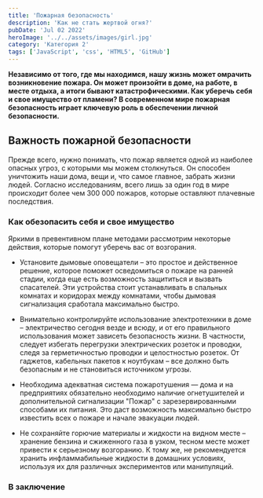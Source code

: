 ```yaml
---
title: 'Пожарная безопасность'
description: 'Как не стать жертвой огня?'
pubDate: 'Jul 02 2022'
heroImage: '../../assets/images/girl.jpg'
category: 'Категория 2'
tags: ['JavaScript', 'css', 'HTML5', 'GitHub']
---
```


**Независимо от того, где мы находимся, нашу жизнь может омрачить возникновение пожара. Он может произойти в доме, на работе, в месте отдыха, а итоги бывают катастрофическими. Как уберечь себя и свое имущество от пламени? В современном мире пожарная безопасность играет ключевую роль в обеспечении личной безопасности.**

## Важность пожарной безопасности

Прежде всего, нужно понимать, что пожар является одной из наиболее опасных угроз, с которыми мы можем столкнуться. Он способен уничтожить наши дома, вещи и, что самое главное, забрать жизни людей. Согласно исследованиям, всего лишь за один год в мире происходит более чем 300 000 пожаров, которые оставляют плачевные последствия.

### Как обезопасить себя и свое имущество

Яркими в превентивном плане методами рассмотрим некоторые действия, которые помогут уберечь вас от возгорания.

- Установите дымовые оповещатели – это простое и действенное решение, которое поможет осведомиться о пожаре на ранней стадии, когда еще есть возможность защититься и вызвать спасателей. Эти устройства стоит устанавливать в спальных комнатах и коридорах между комнатами, чтобы дымовая сигнализация сработала максимально быстро.

- Внимательно контролируйте использование электротехники в доме – электричество сегодня везде и всюду, и от его правильного использования может зависеть безопасность жизни. В частности, следует избегать перегрузки электрических розеток и проводки, следя за герметичностью проводки и целостностью розеток. От гаджетов, кабельных пакетов к ноутбукам – все должно быть безопасным и не становиться источником угрозы.

- Необходима адекватная система пожаротушения — дома и на предприятиях обязательно необходимо наличие огнетушителей и дополнительной сигнализации "Пожар" с зарезервированными способами их питания. Это даст возможность максимально быстро известить всех о пожаре и начале эвакуации людей.

- Не сохраняйте горючие материалы и жидкости на видном месте – хранение бензина и сжиженного газа в узком, тесном месте может привести к серьезному возгоранию. К тому же, не рекомендуется хранить инфламмабильные жидкости в домашних условиях, используя их для различных экспериментов или манипуляций.

### В заключение
